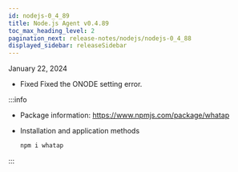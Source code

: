 ```yaml
---
id: nodejs-0_4_89
title: Node.js Agent v0.4.89
toc_max_heading_level: 2
pagination_next: release-notes/nodejs/nodejs-0_4_88
displayed_sidebar: releaseSidebar
---
```


January 22, 2024

-   <Status>Fixed</Status> Fixed the ONODE setting error.

:::info

-   Package information: https://www.npmjs.com/package/whatap

-   Installation and application methods

    ```bash
    npm i whatap
    ```

:::
